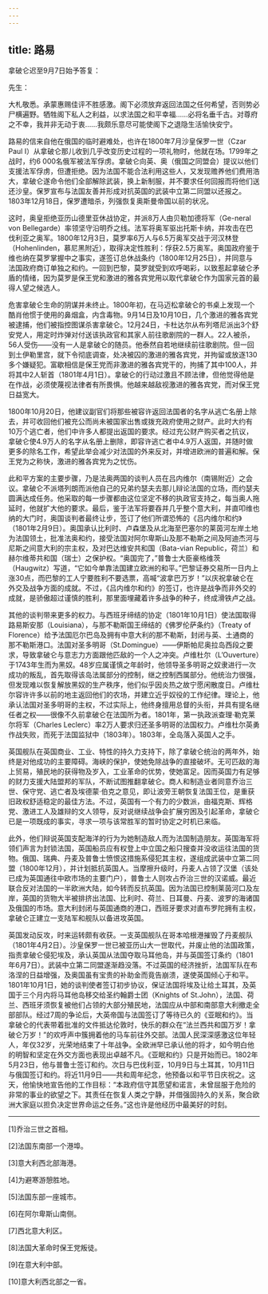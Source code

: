 ```yaml
---
---
---
```

title: 路易
---





拿破仑迟至9月7日始予答复：

先生：

大札敬悉。承蒙惠赐佳评不胜感激。阁下必须放弃返回法国之任何希望，否则势必尸横遍野。牺牲阁下私人之利益，以求法国之和平幸福……必将名垂千古。对尊府之不幸，我并非无动于衷……我颇乐意尽可能使阁下之退隐生活愉快安宁。

路易的信来自他在俄国的临时避难处，也许在1800年7月沙皇保罗一世（Czar Paul I）从拿破仑那儿收到几乎改变历史过程的一项礼物时，他就在场。1799年之战时，约6 000名俄军被法军俘虏。拿破仑向英、奥（俄国之同盟会）提议以他们支援法军俘虏，但遭拒绝。因为法国不能合法利用这些人，又发现赡养他们费用浩大，拿破仑遂命令他们全部解除武装，换上新制服，并不要求任何回报而将他们送还沙皇。保罗宣布与法国友善并形成对抗英国的武装中立第二同盟以还报之。1803年12月18日，保罗遭暗杀，列强恢复奥斯曼帝国以前的状况。

这时，奥皇拒绝亚历山德里亚休战协定，并派8万人由贝勒加德将军（Ge-neral von Bellegarde）率领坚守沿明乔之线。法军将奥军驱出托斯卡纳，并攻击在巴伐利亚之奥军。1800年12月3日，莫罗率6万人与6.5万奥军交战于河汉林登（Hohenlinden，慕尼黑附近），取得决定性胜利：俘获2.5万奥军。奥国政府鉴于维也纳在莫罗掌握中之事实，遂签订总休战条约（1800年12月25日），并同意与法国政府商订单独之和约。一回到巴黎，莫罗就受到欢呼喝彩，以致惹起拿破仑矛盾的情绪，因为莫罗是保王党和激进的雅各宾党用以取代拿破仑作为国家元首的最得人望之候选人。

危害拿破仑生命的阴谋并未终止。1800年初，在马迈松拿破仑的书桌上发现一个酷肖他惯于使用的鼻烟盒，内含毒物。9月14日及10月10日，几个激进的雅各宾党被逮捕，他们被指控图谋杀害拿破仑。12月24日，卡杜达尔从布列塔尼派出3个舒安党人，用定时炸弹对付送该执政官和其家人前往歌剧院的一群人。22人被杀，56人受伤——没有一人是拿破仑的随员。他泰然自若地继续前往歌剧院。但一回到土伊勒里宫，就下令彻底调查，处决被囚的激进的雅各宾党，并拘留或放逐130多个嫌疑犯。富歇相信是保王党而非激进的雅各宾党干的，拘捕了其中100人，并将其中2人斩首（1801年4月1日）。拿破仑的行动过激且不顾法律，但他觉得他是在作战，必须使蔑视法律者有所畏惧。他越来越敌视激进的雅各宾党，而对保王党日益宽大。

1800年10月20日，他建议副官们将那些被容许返回法国者的名字从逃亡名册上除去，并可收回他们被充公而尚未被国家出售或拨充政府使用之财产。此时大约有10万个逃亡者，他们中许多人都提出返国的要求。经过充公财产购买者之抗议，拿破仑使4.9万人的名字从名册上删除，即容许逃亡者中4.9万人返国，并随时做更多的除名工作，希望此举会减少对法国的外来反对，并增进欧洲的普遍和解。保王党为之称快，激进的雅各宾党为之忧伤。

此和平方案的主要步骤，乃是法奥两国的谈判人员在吕内维尔（南锡附近）之会议。拿破仑不派塔列朗而派他自己的兄弟约瑟夫去那儿辩论法国的立场，而约瑟夫圆满达成任务。他采取的每一步骤都由这位坚定不移的执政官支持之，每当奥人拖延时，他就扩大他的要求。最后，鉴于法军将要吞并几乎整个意大利，并直叩维也纳的大门时，奥国谈判者最终让步，签订了他们所谓恐怖的《吕内维尔和约》（1801年2月9日）。奥国承认比利时、卢森堡及从北海至巴塞尔的莱茵河左岸土地为法国领土，批准法奥和约，接受法国对阿尔卑斯山及那不勒斯之间及阿迪杰河与尼斯之间意大利的宗主权，及对巴达维安共和国（Bata-vian Republic，荷兰）和赫尔维蒂共和国（瑞士）之保护权。“奥国完了，”普鲁士大臣豪格维茨（Haugwitz）写道，“它如今单靠法国建立欧洲的和平。”巴黎证券交易所一日内上涨30点，而巴黎的工人宁要胜利不要选票，高喊“波拿巴万岁！”以庆祝拿破仑在外交及战争方面的成就。不过，《吕内维尔和约》的签订，也许是战争而非外交的成就，是骄傲超过谨慎的胜利，那里面埋藏着许多战争的种子，终成滑铁卢之战。

其他的谈判带来更多的权力。与西班牙缔结的协定（1801年10月1日）使法国取得路易斯安那（Louisiana），与那不勒斯国王缔结的《佛罗伦萨条约》（Treaty of Florence）给予法国厄尔巴岛及拥有中意大利的那不勒斯，封闭与英、土通商的那不勒斯港口。法国对圣多明哥（St.Domingue）——伊斯帕尼奥拉岛西段之要求，导致拿破仑与意志力方面跟他匹敌的一个人之冲突。卢维杜尔（L’Ouverture）于1743年生而为黑奴。48岁应属谨慎之年龄时，他领导圣多明哥之奴隶进行一次成功的叛乱，首先取得该岛法属部分的控制，继之控制西属部分。他统治力很强，但发现难以恢复解放黑奴的生产秩序，他们似乎因炎热之故宁愿闲散度日。卢维杜尔容许许多以前的地主返回他们的农场，并建立近乎奴役的工作纪律。理论上，他承认法国对圣多明哥的主权，不过实际上，他终身擅用总督的头衔，并具有提名继任者之权——很像不久前拿破仑在法国所为者。1801年，第一执政派查理·勒克莱尔将军（Charles Leclerc）率2万人要求归还圣多明哥的法国权力。卢维杜尔英勇作战失败，而死于法国监狱中（1803年）。1803年，全岛落入英国人之手。

英国舰队在英国商业、工业、特性的持久力支持下，除了拿破仑统治的两年外，始终是对他成功的主要障碍。海峡的保护，使她免除战争的直接破坏。无可匹敌的海上贸易，殖民地的获得物及岁入，工业革命的优势，使她富足。因而英国力有足够的财力支援大陆盟邦的军队，不断试图推翻拿破仑。商人和制造业者同意乔治三世、保守党、逃亡者及埃德蒙·伯克之意见，即让波旁王朝恢复法国王位，是重获旧政权舒适稳定的最佳方法。不过，英国有一个有力的少数派，由福克斯、辉格党、激进工人及雄辩的文人领导，反对说继续战争会扩展穷困及引起革命，拿破仑已是一项既成的事实，寻求一项与该常胜军的暂时协定之时机已来临。

此外，他们辩说英国支配海洋的行为为她制造敌人而为法国制造朋友。英国海军将领们声言为封锁法国，英国船员应有权登上中立国之船只搜查并没收运往法国的货物。俄国、瑞典、丹麦及普鲁士愤恨这措施系侵犯其主权，遂组成武装中立第二同盟（1800年12月），并计划抵抗英国人。当摩擦升级时，丹麦人占领了汉堡（该处已成为英国通往中欧市场的主要门户），普鲁士人则攻占乔治三世的汉诺威。最近联合反对法国的一半欧洲大陆，如今转而反抗英国。因为法国已控制莱茵河口及左岸，英国的货物大半被排挤出法国、比利时、荷兰、日耳曼、丹麦、波罗的海诸国及俄国的市场。意大利封闭与英国通商的港口，西班牙要求对直布罗陀拥有主权，拿破仑正建立一支陆军和舰队以备进攻英国。

英国发动反攻，时来运转颇有收获。一支英国舰队在哥本哈根港摧毁了丹麦舰队（1801年4月2日）。沙皇保罗一世已被亚历山大一世取代，并废止他的法国政策，指责拿破仑侵犯埃及，承认英国从法国夺取马耳他岛，并与英国签订条约（1801年6月7日）。武装中立第二同盟遂渐趋没落。不过英国的经济挫折，法国军队在布洛涅的日益增强，及奥国虽有宝贵的补助金而竟告崩溃，遂使英国倾心于和平。1801年10月1日，她的谈判使者签订初步协议，保证法国将埃及让给土耳其，及英国于三个月内将马耳他岛移交给圣约翰爵士团（Knights of St.John），法国、荷兰、西班牙须恢复被他们占领的大部分殖民地，法国应从中部和南部意大利撤走全部部队。经过7周的争论后，大英帝国与法国签订了等待已久的《亚眠和约》。当拿破仑的代表带着批准的文件抵达伦敦时，快乐的群众在“法兰西共和国万岁！拿破仑万岁！”的欢呼声中簇拥着他的马车前往外交部。法国人民深深感激这位年轻人，年仅32岁，光荣地结束了十年战争。全欧洲早已承认他的将才，如今明白他的明智和坚定在外交方面也表现出卓越不凡。《亚眠和约》只是开始而已。1802年5月23日，他与普鲁士签订和约。次日与巴伐利亚，10月9日与土耳其，10月11日与俄国签订和约。将近11月9日——共和周年纪念，他预备以和平节日庆祝之。这天，他愉快地宣告他的工作目标：“本政府信守其愿望和诺言，未曾屈服于危险的非常的事业的欲望之下。其责任在恢复人类之宁静，并借强固持久的关系，聚合欧洲大家庭以担负决定世界命运之任务。”这也许是他经历中最美好的时刻。



* * *



[1]乔治三世之首相。

[2]法国东南部一个港埠。

[3]意大利西北部海港。

[4]为避寒游憩胜地。

[5]法国东部一座城市。

[6]在阿尔卑斯山南侧。

[7]西北意大利区。

[8]法国大革命时保王党叛徒。

[9]在意大利中部。

[10]意大利西北部之一省。